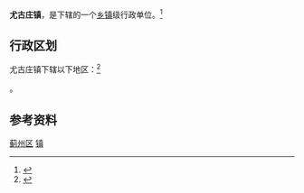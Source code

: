 {{中国乡级行政区|12/02/25/108/000}}

'''尤古庄镇'''，是{{PRC admin/fullname|12/02/25/108/000|3}}下辖的一个[[乡镇|乡镇]]级行政单位。<ref>{{PRC admin/ref sgc|{{PRC admin/parent|12/02/25/108/000}}}}</ref>

== 行政区划 ==

尤古庄镇下辖以下地区：<ref>{{PRC admin/ref sgc|12/02/25/108/000}}</ref>

{{PRC admin/children|12/02/25/108/000}}。

== 参考资料 ==

{{Reflist|2}}

{{天津市蓟县行政区划}}
{{天津行政区划小作品}}

[[Category:天津乡镇|蓟州区]]
[[Category:蓟州区行政区划|镇]]